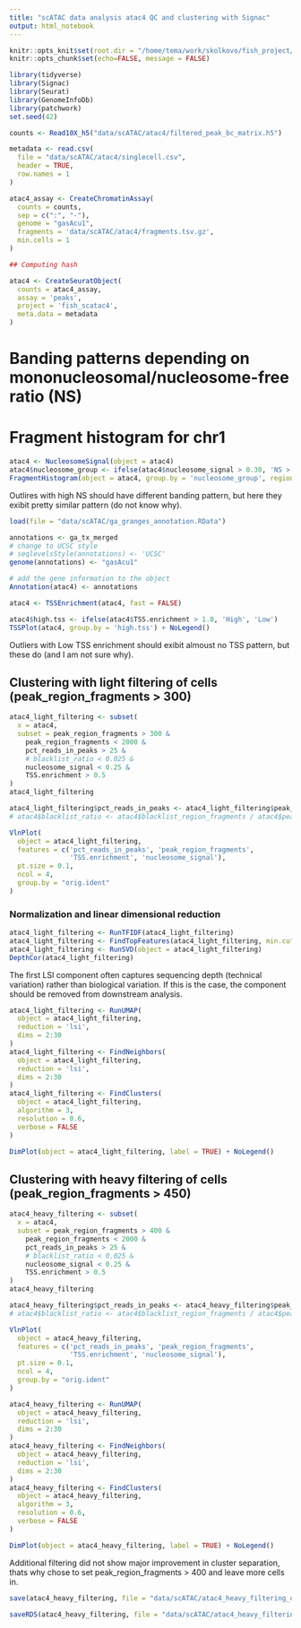 ```yaml
---
title: "scATAC data analysis atac4 QC and clustering with Signac"
output: html_notebook
---
```


```r
knitr::opts_knit$set(root.dir = "/home/tema/work/skolkovo/fish_project/")
knitr::opts_chunk$set(echo=FALSE, message = FALSE)
```

```r
library(tidyverse)
library(Signac)
library(Seurat)
library(GenomeInfoDb)
library(patchwork)
set.seed(42)
```


```r
counts <- Read10X_h5("data/scATAC/atac4/filtered_peak_bc_matrix.h5")
```

```r
metadata <- read.csv(
  file = "data/scATAC/atac4/singlecell.csv",
  header = TRUE,
  row.names = 1
)

atac4_assay <- CreateChromatinAssay(
  counts = counts,
  sep = c(":", "-"),
  genome = "gasAcu1",
  fragments = 'data/scATAC/atac4/fragments.tsv.gz',
  min.cells = 1
)
```



```r
## Computing hash

atac4 <- CreateSeuratObject(
  counts = atac4_assay,
  assay = 'peaks',
  project = 'fish_scatac4',
  meta.data = metadata
)
```

# Banding patterns depending on mononucleosomal/nucleosome-free ratio (NS) 
# Fragment histogram for chr1


```r
atac4 <- NucleosomeSignal(object = atac4)
atac4$nucleosome_group <- ifelse(atac4$nucleosome_signal > 0.30, 'NS > 0.30', 'NS < 0.30')
FragmentHistogram(object = atac4, group.by = 'nucleosome_group', region = 'groupI-1-10000000')
```
Outlires with high NS should have different banding pattern, but here they exibit pretty similar pattern (do not know why). 



```r
load(file = "data/scATAC/ga_granges_annotation.RData")
```


```r
annotations <- ga_tx_merged
# change to UCSC style 
# seqlevelsStyle(annotations) <- 'UCSC'
genome(annotations) <- "gasAcu1"

# add the gene information to the object
Annotation(atac4) <- annotations
```


```r
atac4 <- TSSEnrichment(atac4, fast = FALSE)
```

```r
atac4$high.tss <- ifelse(atac4$TSS.enrichment > 1.8, 'High', 'Low')
TSSPlot(atac4, group.by = 'high.tss') + NoLegend()
```
Outliers with Low TSS enrichment should exibit almoust no TSS pattern, but these do (and I am not sure why).



## Clustering with light filtering of cells (peak_region_fragments > 300)

```r
atac4_light_filtering <- subset(
  x = atac4,
  subset = peak_region_fragments > 300 &
    peak_region_fragments < 2000 &
    pct_reads_in_peaks > 25 &
    # blacklist_ratio < 0.025 &
    nucleosome_signal < 0.25 &
    TSS.enrichment > 0.5
)
atac4_light_filtering
```

```r
atac4_light_filtering$pct_reads_in_peaks <- atac4_light_filtering$peak_region_fragments / atac4_light_filtering$passed_filters * 100
# atac4$blacklist_ratio <- atac4$blacklist_region_fragments / atac4$peak_region_fragments

VlnPlot(
  object = atac4_light_filtering,
  features = c('pct_reads_in_peaks', 'peak_region_fragments',
               'TSS.enrichment', 'nucleosome_signal'),
  pt.size = 0.1,
  ncol = 4,
  group.by = "orig.ident"
)
```


### Normalization and linear dimensional reduction

```r
atac4_light_filtering <- RunTFIDF(atac4_light_filtering)
atac4_light_filtering <- FindTopFeatures(atac4_light_filtering, min.cutoff = 'q0')
atac4_light_filtering <- RunSVD(object = atac4_light_filtering)
DepthCor(atac4_light_filtering)
```
The first LSI component often captures sequencing depth (technical variation) rather than biological variation. If this is the case, the component should be removed from downstream analysis.  


```r
atac4_light_filtering <- RunUMAP(
  object = atac4_light_filtering,
  reduction = 'lsi',
  dims = 2:30
)
atac4_light_filtering <- FindNeighbors(
  object = atac4_light_filtering,
  reduction = 'lsi',
  dims = 2:30
)
atac4_light_filtering <- FindClusters(
  object = atac4_light_filtering,
  algorithm = 3,
  resolution = 0.6,
  verbose = FALSE
)

DimPlot(object = atac4_light_filtering, label = TRUE) + NoLegend()
```

## Clustering with heavy filtering of cells (peak_region_fragments > 450)

```r
atac4_heavy_filtering <- subset(
  x = atac4,
  subset = peak_region_fragments > 400 &
    peak_region_fragments < 2000 &
    pct_reads_in_peaks > 25 &
    # blacklist_ratio < 0.025 &
    nucleosome_signal < 0.25 &
    TSS.enrichment > 0.5
)
atac4_heavy_filtering
```

```r
atac4_heavy_filtering$pct_reads_in_peaks <- atac4_heavy_filtering$peak_region_fragments / atac4_heavy_filtering$passed_filters * 100
# atac4$blacklist_ratio <- atac4$blacklist_region_fragments / atac4$peak_region_fragments

VlnPlot(
  object = atac4_heavy_filtering,
  features = c('pct_reads_in_peaks', 'peak_region_fragments',
               'TSS.enrichment', 'nucleosome_signal'),
  pt.size = 0.1,
  ncol = 4,
  group.by = "orig.ident"
)
```

```r
atac4_heavy_filtering <- RunUMAP(
  object = atac4_heavy_filtering,
  reduction = 'lsi',
  dims = 2:30
)
atac4_heavy_filtering <- FindNeighbors(
  object = atac4_heavy_filtering,
  reduction = 'lsi',
  dims = 2:30
)
atac4_heavy_filtering <- FindClusters(
  object = atac4_heavy_filtering,
  algorithm = 3,
  resolution = 0.6,
  verbose = FALSE
)

DimPlot(object = atac4_heavy_filtering, label = TRUE) + NoLegend()
```
Additional filtering did not show major improvement in cluster separation, thats why chose to set peak_region_fragments > 400 and leave more cells in. 

```r
save(atac4_heavy_filtering, file = "data/scATAC/atac4_heavy_filtering_obj_qc_clusters.RData")
```

```r
saveRDS(atac4_heavy_filtering, file = "data/scATAC/atac4_heavy_filtering_obj_qc_clusters.rds")
```


